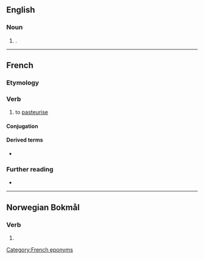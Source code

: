 ==English==

===Noun===
{{en-noun}}

# {{lb|en|British spelling}} {{alternative form of|pasteurizer|lang=en}}.

----

==French==

===Etymology===
{{suffix|fr|pasteur|iser}}

===Verb===
{{fr-verb}}

# to [[pasteurise]]

====Conjugation====
{{fr-conj-auto}}

====Derived terms====
* {{l|fr|pasteurisation}}

===Further reading===
* {{R:TLFi}}

[[Category:French eponyms]]
----

==Norwegian Bokmål==

===Verb===
{{nb-verb-form}}

# {{imperative of|pasteurisere|lang=nb}}